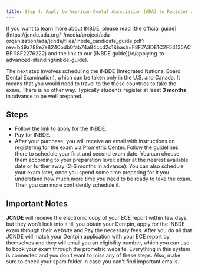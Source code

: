 ```yaml
---
title: Step 4. Apply to American Dental Association (ADA) to Register and Schedule for INBDE
---
```


<Aside>
  If you want to learn more about INBDE, please read [the official
  guide](https://jcnde.ada.org/-/media/project/ada-organization/ada/jcnde/files/inbde_candidate_guide.pdf?rev=b49a788e7e8240bdb0fab74a84ccd2c1&hash=F8F7A3DE1C2F54135ACBF118F2276222)
  and the link to our [INBDE guide](/c/applying-to-advanced-standing/inbde-guide).
</Aside>

The next step involves scheduling the INBDE (Integrated National Board Dental
Examination), which can be taken only in the U.S. and Canada. It means that you
would need to travel to the these countries to take the exam. There is no other
way. Typically students register at least **3 months** in advance to be well
prepared.

## Steps

- Follow [the link to apply for the
  INBDE.]({{official.inbde}}/inbde-apply)
- Pay for INBDE.
- After your purchase, you will receive an email with instructions on
  registering for the exam via [Prometric Center](https://www.prometric.com/).
  Follow the guidelines there to schedule your first and second exam date. You can
  choose them according to your preparation level: either at the nearest available
  date or further away (2-6 months in advance). You can also schedule your exam
  later, once you spend some time preparing for it you understand how much more
  time you need to be ready to take the exam. Then you can more confidently
  schedule it.

## Important Notes

**JCNDE** will receive the electronic copy of your ECE report within few days,
but they won't look into it till you obtain your Dentpin, apply for the INBDE
exam through their website and Pay the necessary fees. After you do all that
JCNDE will match your Dentpin application with your ECE report by themselves
and they will email you an eligibility number, which you can use to book your
exam through the prometric website. Everything in this system is connected and
you don't want to miss any of these steps. Also, make sure to check your spam
folder in case you can't find important emails.
